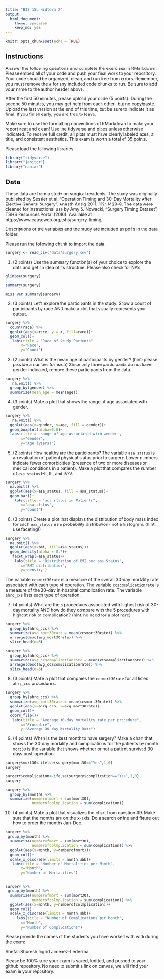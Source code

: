 ```yaml
---
title: "BIS 15L Midterm 2"
output:
  html_document: 
    theme: spacelab
    keep_md: yes
---
```


```r
knitr::opts_chunk$set(echo = TRUE)
```

## Instructions
Answer the following questions and complete the exercises in RMarkdown. Please embed all of your code and push your final work to your repository. Your code should be organized, clean, and run free from errors. Remember, you must remove the `#` for any included code chunks to run. Be sure to add your name to the author header above.  

After the first 50 minutes, please upload your code (5 points). During the second 50 minutes, you may get help from each other- but no copy/paste. Upload the last version at the end of this time, but be sure to indicate it as final. If you finish early, you are free to leave.

Make sure to use the formatting conventions of RMarkdown to make your report neat and clean! Use the tidyverse and pipes unless otherwise indicated. To receive full credit, all plots must have clearly labeled axes, a title, and consistent aesthetics. This exam is worth a total of 35 points. 

Please load the following libraries.
```r
library("tidyverse")
library("janitor")
library("naniar")
```

## Data
These data are from a study on surgical residents. The study was originally published by Sessier et al. “Operation Timing and 30-Day Mortality After Elective General Surgery”. Anesth Analg 2011; 113: 1423-8. The data were cleaned for instructional use by Amy S. Nowacki, “Surgery Timing Dataset”, TSHS Resources Portal (2016). Available at https://www.causeweb.org/tshs/surgery-timing/.

Descriptions of the variables and the study are included as pdf's in the data folder.  

Please run the following chunk to import the data.
```r
surgery <- read_csv("data/surgery.csv")
```

1. (2 points) Use the summary function(s) of your choice to explore the data and get an idea of its structure. Please also check for NA's.

```r
glimpse(surgery)
```

```r
summary(surgery)
```
```r
miss_var_summary(surgery)
```


2. (3 points) Let's explore the participants in the study. Show a count of participants by race AND make a plot that visually represents your output.
```r
surgery %>% 
  count(race) %>% 
  ggplot(aes(x=race, y = n, fill=race))+ 
  geom_col()+
   labs(title = "Race of Study Patients", 
       x="Race",
       y="Count")
```

3. (2 points) What is the mean age of participants by gender? (hint: please provide a number for each) Since only three participants do not have gender indicated, remove these participants from the data.
```r
surgery %>% 
   na.omit() %>% 
  group_by(gender) %>% 
  summarize(mean_age = mean(age))
```

4. (3 points) Make a plot that shows the range of age associated with gender.
```r
surgery %>% 
   na.omit() %>% 
  ggplot(aes(x=gender, y=age, fill = gender))+
  geom_boxplot(alpha=0.8)+
  labs(title = "Range of Age Associated with Gender", 
       x="Gender",
       y="Age (years)")
```

5. (2 points) How healthy are the participants? The variable `asa_status` is an evaluation of patient physical status prior to surgery. Lower numbers indicate fewer comorbidities (presence of two or more diseases or medical conditions in a patient). Make a plot that compares the number of `asa_status` I-II, III, and IV-V.
```r
surgery %>% 
  na.omit() %>% 
  ggplot(aes(x=asa_status, fill = asa_status))+
  geom_bar()+
    labs(title = "asa status in Patients", 
       x="asa status",
       y="count")
```

6. (3 points) Create a plot that displays the distribution of body mass index for each `asa_status` as a probability distribution- not a histogram. (hint: use faceting!)
```r
surgery %>% 
  na.omit() %>% 
  ggplot(aes(x=bmi, fill=asa_status))+
  geom_density(alpha = 0.7)+
   facet_wrap(~asa_status)+
    labs(title = "Distribution of BMI per asa Status", 
       x="BMI distribution",
       y="density")
```

The variable `ccsmort30rate` is a measure of the overall 30-day mortality rate associated with each type of operation. The variable `ccscomplicationrate` is a measure of the 30-day in-hospital complication rate. The variable `ahrq_ccs` lists each type of operation.  

7. (4 points) What are the 5 procedures associated with highest risk of 30-day mortality AND how do they compare with the 5 procedures with highest risk of complication? (hint: no need for a plot here)
```r
surgery %>% 
  group_by(ahrq_ccs) %>% 
  summarize(avg_mort30rate = mean(ccsmort30rate)) %>% 
  arrange(desc(avg_mort30rate)) %>% 
  slice_head(n=5)
```
```r
surgery %>% 
  group_by(ahrq_ccs) %>% 
  summarize(avg_ccscomplicationrate = mean(ccscomplicationrate)) %>% 
  arrange(desc(avg_ccscomplicationrate)) %>% 
  slice_head(n=5)
```

8. (3 points) Make a plot that compares the `ccsmort30rate` for all listed `ahrq_ccs` procedures.
```r
surgery %>% 
  group_by(ahrq_ccs) %>% 
  summarize(avg_mort30rate = mean(ccsmort30rate)) %>% 
  ggplot(aes(x=ahrq_ccs, y=avg_mort30rate))+ 
  geom_col()+ 
  coord_flip()+
   labs(title = "Average 30-day mortality rate per procedure", 
       x="Procedure",
       y="Average 30-day Mortality Rate")
```

9. (4 points) When is the best month to have surgery? Make a chart that shows the 30-day mortality and complications for the patients by month. `mort30` is the variable that shows whether or not a patient survived 30 days post-operation.
```r
surgery$mort30<-ifelse(surgery$mort30=="Yes",1,0)
surgery

surgery$complication<-ifelse(surgery$complication=="Yes",1,0)
surgery
```


```r
surgery %>% 
  group_by(month) %>% 
  summarize(numberofmort = sum(mort30),
            numberofcolmplication = sum(complication))
```

10. (4 points) Make a plot that visualizes the chart from question #9. Make sure that the months are on the x-axis. Do a search online and figure out how to order the months Jan-Dec.


```r
surgery %>% 
 group_by(month) %>% 
  summarize(numberofmort = sum(mort30),
            numberofcolmplication = sum(complication)) %>% 
  ggplot(aes(x=month, y=numberofmort))+
  geom_col()+
  scale_x_discrete(limits = month.abb)+
   labs(title = "Number of Mortalities per Month", 
       x="Month",
       y="Number of Mortalities")
  

```

```r
surgery %>% 
 group_by(month) %>% 
  summarize(numberofmort = sum(mort30),
            numberofcolmplication = sum(complication)) %>% 
  ggplot(aes(x=month, y=numberofcolmplication))+
  geom_col()+
  scale_x_discrete(limits = month.abb)+
     labs(title = "Number of Complications per Month", 
       x="Month",
       y="Number of Complications")
```

Please provide the names of the students you have worked with with during the exam:

Shefali Shuresh
Ingrid Jimenez-Ledesma

Please be 100% sure your exam is saved, knitted, and pushed to your github repository. No need to submit a link on canvas, we will find your exam in your repository.